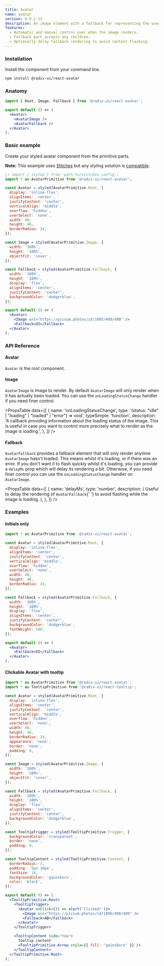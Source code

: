 ```yaml
---
title: Avatar
name: avatar
version: 0.0.1-13
description: An image element with a fallback for representing the user.
features:
  - Automatic and manual control over when the image renders.
  - Fallback part accepts any children.
  - Optionally delay fallback rendering to avoid content flashing.
---
```



<HeroSlot>
  <AvatarHero />
</HeroSlot>

### Installation

Install the component from your command line.

```bash
npm install @radix-ui/react-avatar
```

### Anatomy

```jsx
import { Root, Image, Fallback } from '@radix-ui/react-avatar';

export default () => (
  <Avatar>
    <AvatarImage />
    <AvatarFallback />
  </Avatar>
);
```

### Basic example

Create your styled avatar component from the primitive parts.

**Note:** This example uses [Stitches](https://stitches.dev) but any styling solution is [compatible](../overview/styling).

```jsx live manual
// import { styled } from 'path-to/stitches.config';
import * as AvatarPrimitive from '@radix-ui/react-avatar';

const Avatar = styled(AvatarPrimitive.Root, {
  display: 'inline-flex',
  alignItems: 'center',
  justifyContent: 'center',
  verticalAlign: 'middle',
  overflow: 'hidden',
  userSelect: 'none',
  width: 48,
  height: 48,
  borderRadius: 24,
});

const Image = styled(AvatarPrimitive.Image, {
  width: '100%',
  height: '100%',
  objectFit: 'cover',
});

const Fallback = styled(AvatarPrimitive.Fallback, {
  width: '100%',
  height: '100%',
  display: 'flex',
  alignItems: 'center',
  justifyContent: 'center',
  backgroundColor: 'dodgerblue',
});

export default () => (
  <Avatar>
    <Image src="https://picsum.photos/id/1005/400/400" />
    <Fallback>UI</Fallback>
  </Avatar>
);
```

### API Reference

#### Avatar

`Avatar` is the root component.

#### Image

`AvatarImage` is image to render. By default `AvatarImage` will only render when it has actually been loaded. You can use the `onLoadingStatusChange` handler if you need finer control.

<PropsTable
  data={[
    {
      name: 'onLoadingStatusChange',
      type:
        '(status: "idle" | "loading" | "loaded" | "error") => void',
      typeSimple: 'function',
      description:
        'A callback providing information about the loading status of the image. This is useful in case you want to control more precisely what to render as the image is loading.',
    },
  ]}
/>

#### Fallback

`AvatarFallback` provides a fallback element that will only render anytime `AvatarImage` hasn't loaded. This means whilst it's loading, or if there was an error. If you don't want it to flash quickly whilst it's loading, you can provide a `delayMs` prop which will delay its rendering a bit. Otherwise, if you need finer control you can use the `onLoadingStatusChange` handler on `AvatarImage`.

<PropsTable
  data={[
    {
      name: 'delayMs',
      type: 'number',
      description: (
        <span>
          Useful to delay the rendering of <Code>AvatarFallback</Code>{' '}
          to avoid flashing while the image is loading.
        </span>
      ),
    },
  ]}
/>

### Examples

#### Initials only

```jsx live manual compact
import * as AvatarPrimitive from '@radix-ui/react-avatar';

const Avatar = styled(AvatarPrimitive.Root, {
  display: 'inline-flex',
  alignItems: 'center',
  justifyContent: 'center',
  verticalAlign: 'middle',
  overflow: 'hidden',
  userSelect: 'none',
  width: 48,
  height: 48,
  borderRadius: 24,
});

const Fallback = styled(AvatarPrimitive.Fallback, {
  width: '100%',
  height: '100%',
  display: 'flex',
  alignItems: 'center',
  justifyContent: 'center',
  backgroundColor: 'dodgerblue',
  fontWeight: 500,
});

export default () => (
  <Avatar>
    <Fallback>UI</Fallback>
  </Avatar>
);
```

#### Clickable Avatar with tooltip

```jsx live manual compact
import * as AvatarPrimitive from '@radix-ui/react-avatar';
import * as TooltipPrimitive from '@radix-ui/react-tooltip';

const Avatar = styled(AvatarPrimitive.Root, {
  display: 'inline-flex',
  alignItems: 'center',
  justifyContent: 'center',
  verticalAlign: 'middle',
  overflow: 'hidden',
  userSelect: 'none',
  width: 48,
  height: 48,
  borderRadius: 24,
  appearance: 'none',
  border: 'none',
  padding: 0,
});

const Image = styled(AvatarPrimitive.Image, {
  width: '100%',
  height: '100%',
  objectFit: 'cover',
});

const Fallback = styled(AvatarPrimitive.Fallback, {
  width: '100%',
  height: '100%',
  display: 'flex',
  alignItems: 'center',
  justifyContent: 'center',
  backgroundColor: 'dodgerblue',
});

const TooltipTrigger = styled(TooltipPrimitive.Trigger, {
  backgroundColor: 'transparent',
  border: 'none',
  padding: 0,
});

const TooltipContent = styled(TooltipPrimitive.Content, {
  borderRadius: 3,
  padding: '5px 10px',
  fontSize: 14,
  backgroundColor: 'gainsboro',
  color: 'black',
});

export default () => (
  <TooltipPrimitive.Root>
    <TooltipTrigger>
      <Avatar onClick={() => alert('Clicked!')}>
        <Image src="https://picsum.photos/id/1006/400/400" />
        <Fallback>AB</Fallback>
      </Avatar>
    </TooltipTrigger>

    <TooltipContent side="top">
      Tooltip content
      <TooltipPrimitive.Arrow style={{ fill: 'gainsboro' }} />
    </TooltipContent>
  </TooltipPrimitive.Root>
);
```
